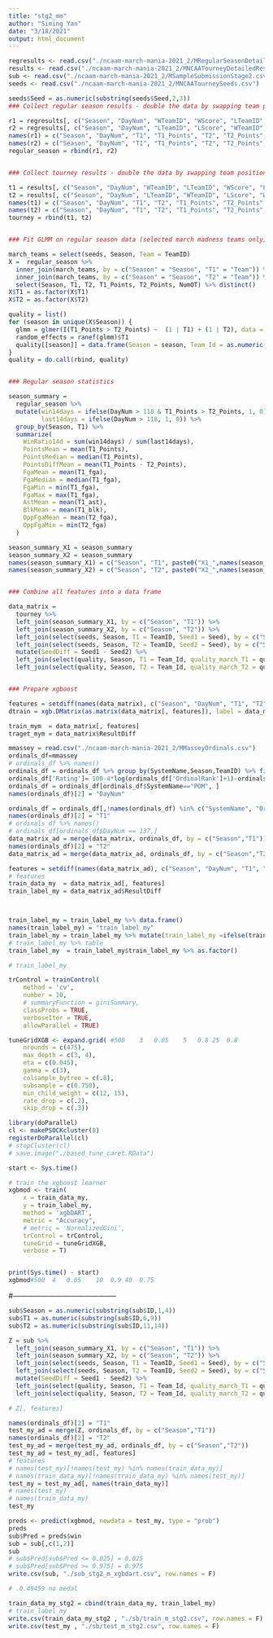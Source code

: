```yaml
---
title: "stg2_mm"
author: "Siming Yan"
date: "3/18/2021"
output: html_document
---
```


```r
regresults <- read.csv("./ncaam-march-mania-2021_2/MRegularSeasonDetailedResults.csv")
results <- read.csv("./ncaam-march-mania-2021_2/MNCAATourneyDetailedResults.csv")
sub <- read.csv("./ncaam-march-mania-2021_2/MSampleSubmissionStage2.csv")
seeds <- read.csv("./ncaam-march-mania-2021_2/MNCAATourneySeeds.csv")
```

```r
seeds$Seed = as.numeric(substring(seeds$Seed,2,3))
### Collect regular season results - double the data by swapping team positions

r1 = regresults[, c("Season", "DayNum", "WTeamID", "WScore", "LTeamID", "LScore", "NumOT", "WFGA", "WAst", "WBlk", "LFGA", "LAst", "LBlk")]
r2 = regresults[, c("Season", "DayNum", "LTeamID", "LScore", "WTeamID", "WScore", "NumOT", "LFGA", "LAst", "LBlk", "WFGA", "WAst", "WBlk")]
names(r1) = c("Season", "DayNum", "T1", "T1_Points", "T2", "T2_Points", "NumOT", "T1_fga", "T1_ast", "T1_blk", "T2_fga", "T2_ast", "T2_blk")
names(r2) = c("Season", "DayNum", "T1", "T1_Points", "T2", "T2_Points", "NumOT", "T1_fga", "T1_ast", "T1_blk", "T2_fga", "T2_ast", "T2_blk")
regular_season = rbind(r1, r2)


### Collect tourney results - double the data by swapping team positions

t1 = results[, c("Season", "DayNum", "WTeamID", "LTeamID", "WScore", "LScore")] %>% mutate(ResultDiff = WScore - LScore)
t2 = results[, c("Season", "DayNum", "LTeamID", "WTeamID", "LScore", "WScore")] %>% mutate(ResultDiff = LScore - WScore)
names(t1) = c("Season", "DayNum", "T1", "T2", "T1_Points", "T2_Points", "ResultDiff")
names(t2) = c("Season", "DayNum", "T1", "T2", "T1_Points", "T2_Points", "ResultDiff")
tourney = rbind(t1, t2)


### Fit GLMM on regular season data (selected march madness teams only) - extract random effects for each team

march_teams = select(seeds, Season, Team = TeamID)
X =  regular_season %>% 
  inner_join(march_teams, by = c("Season" = "Season", "T1" = "Team")) %>% 
  inner_join(march_teams, by = c("Season" = "Season", "T2" = "Team")) %>% 
  select(Season, T1, T2, T1_Points, T2_Points, NumOT) %>% distinct()
X$T1 = as.factor(X$T1)
X$T2 = as.factor(X$T2)

quality = list()
for (season in unique(X$Season)) {
  glmm = glmer(I(T1_Points > T2_Points) ~  (1 | T1) + (1 | T2), data = X[X$Season == season & X$NumOT == 0, ], family = binomial) 
  random_effects = ranef(glmm)$T1
  quality[[season]] = data.frame(Season = season, Team_Id = as.numeric(row.names(random_effects)), quality = exp(random_effects[,"(Intercept)"]))
}
quality = do.call(rbind, quality)


### Regular season statistics

season_summary = 
  regular_season %>%
  mutate(win14days = ifelse(DayNum > 118 & T1_Points > T2_Points, 1, 0),
         last14days = ifelse(DayNum > 118, 1, 0)) %>% 
  group_by(Season, T1) %>%
  summarize(
    WinRatio14d = sum(win14days) / sum(last14days),
    PointsMean = mean(T1_Points),
    PointsMedian = median(T1_Points),
    PointsDiffMean = mean(T1_Points - T2_Points),
    FgaMean = mean(T1_fga), 
    FgaMedian = median(T1_fga),
    FgaMin = min(T1_fga), 
    FgaMax = max(T1_fga), 
    AstMean = mean(T1_ast), 
    BlkMean = mean(T1_blk), 
    OppFgaMean = mean(T2_fga), 
    OppFgaMin = min(T2_fga)  
  )

season_summary_X1 = season_summary
season_summary_X2 = season_summary
names(season_summary_X1) = c("Season", "T1", paste0("X1_",names(season_summary_X1)[-c(1,2)]))
names(season_summary_X2) = c("Season", "T2", paste0("X2_",names(season_summary_X2)[-c(1,2)]))


### Combine all features into a data frame

data_matrix =
  tourney %>% 
  left_join(season_summary_X1, by = c("Season", "T1")) %>% 
  left_join(season_summary_X2, by = c("Season", "T2")) %>%
  left_join(select(seeds, Season, T1 = TeamID, Seed1 = Seed), by = c("Season", "T1")) %>% 
  left_join(select(seeds, Season, T2 = TeamID, Seed2 = Seed), by = c("Season", "T2")) %>% 
  mutate(SeedDiff = Seed1 - Seed2) %>%
  left_join(select(quality, Season, T1 = Team_Id, quality_march_T1 = quality), by = c("Season", "T1")) %>%
  left_join(select(quality, Season, T2 = Team_Id, quality_march_T2 = quality), by = c("Season", "T2"))


### Prepare xgboost 

features = setdiff(names(data_matrix), c("Season", "DayNum", "T1", "T2", "T1_Points", "T2_Points", "ResultDiff"))
dtrain = xgb.DMatrix(as.matrix(data_matrix[, features]), label = data_matrix$ResultDiff)

train_mym  = data_matrix[, features]
traget_mym = data_matrix$ResultDiff
```

```r
mmassey = read.csv("./ncaam-march-mania-2021_2/MMasseyOrdinals.csv")
ordinals_df=mmassey
# ordinals_df %>% names()
ordinals_df = ordinals_df %>% group_by(SystemName,Season,TeamID) %>% filter(row_number() == 1L)
ordinals_df['Rating']= 100-4*log(ordinals_df['OrdinalRank']+1)-ordinals_df['OrdinalRank']/22
ordinals_df = ordinals_df[ordinals_df$SystemName=="POM", ]
names(ordinals_df)[2] = "DayNum"

ordinals_df = ordinals_df[,!names(ordinals_df) %in% c("SystemName", "OrdinalRank", "DayNum")]
names(ordinals_df)[2] = "T1"
# ordinals_df %>% names()
# ordinals_df[ordinals_df$DayNum == 137,]
data_matrix_ad = merge(data_matrix, ordinals_df, by = c("Season","T1"))
names(ordinals_df)[2] = "T2"
data_matrix_ad = merge(data_matrix_ad, ordinals_df, by = c("Season","T2"))
```

```r
features = setdiff(names(data_matrix_ad), c("Season", "DayNum", "T1", "T2", "T1_Points", "T2_Points", "ResultDiff"))
# features
train_data_my  = data_matrix_ad[, features]
train_label_my = data_matrix_ad$ResultDiff



train_label_my = train_label_my %>% data.frame()
names(train_label_my) = "train_label_my"
train_label_my = train_label_my %>% mutate(train_label_my =ifelse(train_label_my > 0, "win", "loss"))
# train_label_my %>% table
train_label_my  = train_label_my$train_label_my %>% as.factor()

# train_label_my
```

```r
trControl = trainControl(
    method = 'cv',
    number = 10,
    # summaryFunction = giniSummary,
    classProbs = TRUE,
    verboseIter = TRUE,
    allowParallel = TRUE)

tuneGridXGB <- expand.grid( #500	3	0.05	5	0.8	25	0.8
    nrounds = c(475),
    max_depth = c(3, 4), 
    eta = c(0.045),
    gamma = c(3),
    colsample_bytree = c(.8),
    subsample = c(0.750),
    min_child_weight = c(12, 15),
    rate_drop = c(.2),
    skip_drop = c(.3))
```

```r
library(doParallel)
cl <- makePSOCKcluster(8)
registerDoParallel(cl)
# stopCluster(cl)
# save.image("./based_tune_caret.RData")
```

```r
start <- Sys.time()

# train the xgboost learner
xgbmod <- train(
    x = train_data_my,
    y = train_label_my,
    method = 'xgbDART',
    metric = "Accuracy",
    # metric = 'NormalizedGini',
    trControl = trControl,
    tuneGrid = tuneGridXGB,
    verbose = T)


print(Sys.time() - start)
xgbmod#500	4	0.05	10	0.9	40	0.75

```



#--------------------------------------------


```r
sub$Season = as.numeric(substring(sub$ID,1,4))
sub$T1 = as.numeric(substring(sub$ID,6,9))
sub$T2 = as.numeric(substring(sub$ID,11,14))

Z = sub %>% 
  left_join(season_summary_X1, by = c("Season", "T1")) %>% 
  left_join(season_summary_X2, by = c("Season", "T2")) %>%
  left_join(select(seeds, Season, T1 = TeamID, Seed1 = Seed), by = c("Season", "T1")) %>% 
  left_join(select(seeds, Season, T2 = TeamID, Seed2 = Seed), by = c("Season", "T2")) %>% 
  mutate(SeedDiff = Seed1 - Seed2) %>%
  left_join(select(quality, Season, T1 = Team_Id, quality_march_T1 = quality), by = c("Season", "T1")) %>%
  left_join(select(quality, Season, T2 = Team_Id, quality_march_T2 = quality), by = c("Season", "T2"))

# Z[, features]
```


```r
names(ordinals_df)[2] = "T1"
test_my_ad = merge(Z, ordinals_df, by = c("Season","T1"))
names(ordinals_df)[2] = "T2"
test_my_ad = merge(test_my_ad, ordinals_df, by = c("Season","T2"))
test_my_ad = test_my_ad[, features]
# features
# names(test_my)[!names(test_my) %in% names(train_data_my)]
# names(train_data_my)[!names(train_data_my) %in% names(test_my)]
test_my = test_my_ad[, names(train_data_my)]
# names(test_my)
# names(train_data_my)
test_my
```

```r
preds <- predict(xgbmod, newdata = test_my, type = "prob")
preds
sub$Pred = preds$win
sub = sub[,c(1,2)]
sub
# sub$Pred[sub$Pred <= 0.025] = 0.025
# sub$Pred[sub$Pred >= 0.975] = 0.975
write.csv(sub, "./sub_stg2_m_xgbdart.csv", row.names = F)

# .0.49459 no medal

```


```r
train_data_my_stg2 = cbind(train_data_my, train_label_my)
# train_label_my
write.csv(train_data_my_stg2 , "./sb/train_m_stg2.csv", row.names = F)
write.csv(test_my , "./sb/test_m_stg2.csv", row.names = F)
```